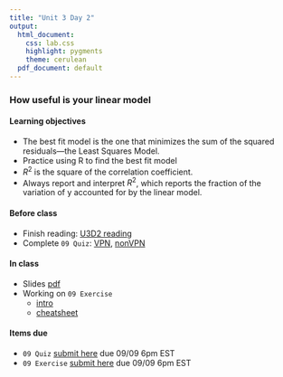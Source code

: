 ```yaml
---
title: "Unit 3 Day 2"
output: 
  html_document:
    css: lab.css
    highlight: pygments
    theme: cerulean
  pdf_document: default
---
```


### How useful is your linear model

#### Learning objectives 
* The best fit model is the one that minimizes the sum of the squared residuals—the Least Squares Model.
* Practice using R to find the best fit model
* $R^2$ is the square of the correlation coefficient.
* Always report and interpret $R^2$, which reports the fraction of the variation of y accounted for by the linear model.


#### Before class
* Finish reading: [U3D2 reading](https://piazza.com/class_profile/get_resource/kcqqet0ou724kc/keosr4qet6f7al)
* Complete `09 Quiz`: [VPN](http://138.110.84.108:3838/sshan/quiz/Unit3/#section-quiz-1), [nonVPN](http://159.89.233.150:3838/stat140/quiz/Unit3/#section-quiz-1)

#### In class
* Slides [pdf](https://sshanshans.github.io/stat140/slides/u3d2.pdf)
* Working on `09 Exercise`
  * [intro](https://sshanshans.github.io/stat140/labs/u3d2/intro)
  * [cheatsheet](https://sshanshans.github.io/stat140/labs/u3d2/cheatsheet.pdf)

#### Items due
* `09 Quiz` [submit here](https://moodle.mtholyoke.edu/mod/assign/view.php?id=563884) due 09/09 6pm EST
* `09 Exercise` [submit here](https://moodle.mtholyoke.edu/mod/assign/view.php?id=563887) due 09/09 6pm EST